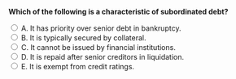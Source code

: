 ::: {.question-block}

<form onsubmit="event.preventDefault(); checkAnswer('module6_mcq_q72')" data-correct-answer="D">
<strong style="display: block;">Which of the following is a characteristic of subordinated debt?</strong>

<label><input type="radio" name="module6_mcq_q72" value="A"> A. It has priority over senior debt in bankruptcy.</label><br>
<label><input type="radio" name="module6_mcq_q72" value="B"> B. It is typically secured by collateral.</label><br>
<label><input type="radio" name="module6_mcq_q72" value="C"> C. It cannot be issued by financial institutions.</label><br>
<label><input type="radio" name="module6_mcq_q72" value="D"> D. It is repaid after senior creditors in liquidation.</label><br>
<label><input type="radio" name="module6_mcq_q72" value="E"> E. It is exempt from credit ratings.</label><br>
</form>

<div id="feedback-module6_mcq_q72" class="feedback" style="display:none;">
✅ Correct: D. Subordinated debt holders are paid only after senior creditors during liquidation.
</div>

:::
